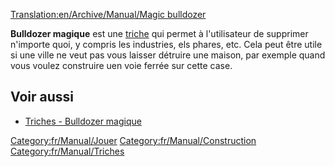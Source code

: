 [[Translation:en/Archive/Manual/Magic bulldozer]]

'''Bulldozer magique''' est une [[fr/Manual/Triche|triche]] qui permet à l'utilisateur de supprimer n'importe quoi, y compris les industries, els phares, etc. Cela peut être utile si une ville ne veut pas vous laisser détruire une maison, par exemple quand vous voulez construire uen voie ferrée sur cette case.

== Voir aussi ==
*[[fr/Manual/Triche#bulldozer-magique|Triches - Bulldozer magique]]

[[Category:fr/Manual/Jouer]]
[[Category:fr/Manual/Construction]]
[[Category:fr/Manual/Triches]]